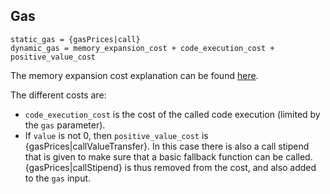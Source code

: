 ## Gas

    static_gas = {gasPrices|call}
    dynamic_gas = memory_expansion_cost + code_execution_cost + positive_value_cost

The memory expansion cost explanation can be found [here](/about#memoryexpansion).

The different costs are:

- `code_execution_cost` is the cost of the called code execution (limited by the `gas` parameter).
- If `value` is not 0, then `positive_value_cost` is {gasPrices|callValueTransfer}. In this case there is also a call stipend that is given to make sure that a basic fallback function can be called. {gasPrices|callStipend} is thus removed from the cost, and also added to the `gas` input.
